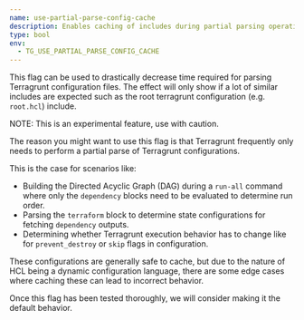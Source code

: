 ```yaml
---
name: use-partial-parse-config-cache
description: Enables caching of includes during partial parsing operations. Will also be used for the --iam-role option if provided.
type: bool
env:
  - TG_USE_PARTIAL_PARSE_CONFIG_CACHE
---
```


This flag can be used to drastically decrease time required for parsing Terragrunt configuration files. The effect will only show if a lot of similar includes are expected such as the root terragrunt configuration (e.g. `root.hcl`) include.

NOTE: This is an experimental feature, use with caution.

The reason you might want to use this flag is that Terragrunt frequently only needs to perform a partial parse of Terragrunt configurations.

This is the case for scenarios like:

- Building the Directed Acyclic Graph (DAG) during a `run-all` command where only the `dependency` blocks need to be evaluated to determine run order.
- Parsing the `terraform` block to determine state configurations for fetching `dependency` outputs.
- Determining whether Terragrunt execution behavior has to change like for `prevent_destroy` or `skip` flags in configuration.

These configurations are generally safe to cache, but due to the nature of HCL being a dynamic configuration language, there are some edge cases where caching these can lead to incorrect behavior.

Once this flag has been tested thoroughly, we will consider making it the default behavior.
